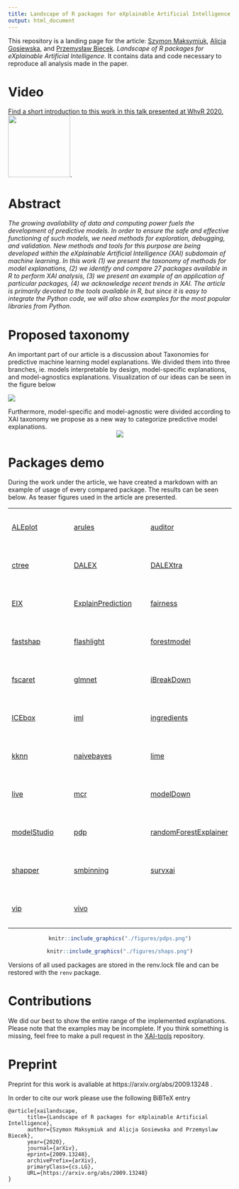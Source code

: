 ```yaml
---
title: Landscape of R packages for eXplainable Artificial Intelligence
output: html_document
---
```


This repository is a landing page for  the article: [Szymon Maksymiuk](https://www.linkedin.com/in/szymon-maksymiuk/), [Alicja Gosiewska](https://www.linkedin.com/in/alicja-gosiewska/), and [Przemysław Biecek](https://www.linkedin.com/in/pbiecek/). *Landscape of R packages for eXplainable Artificial Intelligence*. It contains data and code necessary to reproduce all analysis made in the paper.

# Video 

<a href="https://youtu.be/C7ac4A1t7sc?t=2763">Find a short introduction to this work in this talk presented at WhyR 2020. <img src="figures/youtube.png" width=140></a>.


# Abstract 

*The growing availability of data and computing power fuels the development of predictive models. In order to ensure the safe and effective functioning of such models, we need methods for exploration, debugging, and validation. New methods and tools for this purpose are being developed within the eXplainable Artificial Intelligence (XAI) subdomain of machine learning.*
*In this work (1) we present the taxonomy of methods for model explanations, (2) we identify and compare 27 packages available in R to perform XAI analysis, (3) we present an example of an application of particular packages, (4) we acknowledge recent trends in XAI. The article is primarily devoted to the tools available in R, but since it is easy to integrate the Python code, we will also show examples for the most popular libraries from Python.*

# Proposed taxonomy

An important part of our article is a discussion about Taxonomies for predictive machine learning model explanations. We divided them into three branches, ie. models interpretable by design, model-specific explanations, and model-agnostics explanations. Visualization of our ideas can be seen in the figure below

![](./figures/xai_taxonomy.png)

Furthermore, model-specific and model-agnostic were divided according to XAI taxonomy we propose as a new way to categorize predictive model explanations. 
<center>
![](./figures/xai_taxonomy_agnostic.png)
</center>

# Packages demo 

During the work under the article, we have created a markdown with an example of usage of every compared package. The results can be seen below. As teaser figures used in the article are presented.


<center><font size="+2">

|                                                                                       |                             |                                                                                                   |                             |                                                                                                           |
|---------------------------------------------------------------------------------------|-----------------------------|---------------------------------------------------------------------------------------------------|-----------------------------|-----------------------------------------------------------------------------------------------------------|
| <a href="https://mi2datalab.github.io/XAI-tools/ALEplot.html">ALEplot</a>         | &nbsp; &nbsp; &nbsp; &nbsp; | <a href="https://mi2datalab.github.io/XAI-tools/arules.html">arules</a>                       | &nbsp; &nbsp; &nbsp; &nbsp; |  <a href="https://mi2datalab.github.io/XAI-tools/auditor.html">auditor</a>                            |
| <a href="https://mi2datalab.github.io/XAI-tools/ctree.html">ctree</a>             | &nbsp; &nbsp; &nbsp; &nbsp; | <a href="https://mi2datalab.github.io/XAI-tools/DALEX.html">DALEX</a>                         | &nbsp; &nbsp; &nbsp; &nbsp; | <a href="https://mi2datalab.github.io/XAI-tools/DALEXtra.html">DALEXtra</a>                           |
|  <a href="https://mi2datalab.github.io/XAI-tools/EIX.html">EIX</a>                | &nbsp; &nbsp; &nbsp; &nbsp; | <a href="https://mi2datalab.github.io/XAI-tools/ExplainPrediction.html">ExplainPrediction</a> | &nbsp; &nbsp; &nbsp; &nbsp; | <a href="https://mi2datalab.github.io/XAI-tools/fairness.html">fairness</a>                           |
| <a href="https://mi2datalab.github.io/XAI-tools/fastshap.html">fastshap</a>       | &nbsp; &nbsp; &nbsp; &nbsp; | <a href="https://mi2datalab.github.io/XAI-tools/flashlight.html">flashlight</a>               | &nbsp; &nbsp; &nbsp; &nbsp; | <a href="https://mi2datalab.github.io/XAI-tools/forestmodel.html">forestmodel</a>                     |
| <a href="https://mi2datalab.github.io/XAI-tools/fscaret.html">fscaret</a>         | &nbsp; &nbsp; &nbsp; &nbsp; | <a href="https://mi2datalab.github.io/XAI-tools/glmnet.html">glmnet</a>                       | &nbsp; &nbsp; &nbsp; &nbsp; | <a href="https://mi2datalab.github.io/XAI-tools/iBreakDown.html">iBreakDown</a>                       |
| <a href="https://mi2datalab.github.io/XAI-tools/ICEbox.html">ICEbox</a>           | &nbsp; &nbsp; &nbsp; &nbsp; | <a href="https://mi2datalab.github.io/XAI-tools/iml.html">iml</a>                             | &nbsp; &nbsp; &nbsp; &nbsp; | <a href="https://mi2datalab.github.io/XAI-tools/ingredients.html">ingredients</a>                     |
| <a href="https://mi2datalab.github.io/XAI-tools/kknn.html">kknn</a>               | &nbsp; &nbsp; &nbsp; &nbsp; | <a href="https://mi2datalab.github.io/XAI-tools/naivebayes.html">naivebayes</a>               | &nbsp; &nbsp; &nbsp; &nbsp; | <a href="https://mi2datalab.github.io/XAI-tools/lime.html">lime</a>                                   |
| <a href="https://mi2datalab.github.io/XAI-tools/live.html">live</a>               | &nbsp; &nbsp; &nbsp; &nbsp; | <a href="https://mi2datalab.github.io/XAI-tools/mcr.html">mcr</a>                             | &nbsp; &nbsp; &nbsp; &nbsp; | <a href="https://mi2datalab.github.io/XAI-tools/modelDown.html">modelDown</a>                         |
| <a href="https://mi2datalab.github.io/XAI-tools/modelStudio.html">modelStudio</a> | &nbsp; &nbsp; &nbsp; &nbsp; | <a href="https://mi2datalab.github.io/XAI-tools/pdp.html">pdp</a>                             | &nbsp; &nbsp; &nbsp; &nbsp; | <a href="https://mi2datalab.github.io/XAI-tools/randomForestExplainer.html">randomForestExplainer</a> |
| <a href="https://mi2datalab.github.io/XAI-tools/shapper.html">shapper</a>         | &nbsp; &nbsp; &nbsp; &nbsp; | <a href="https://mi2datalab.github.io/XAI-tools/smbinning.html">smbinning</a>                 | &nbsp; &nbsp; &nbsp; &nbsp; | <a href="https://mi2datalab.github.io/XAI-tools/survxai.html">survxai</a>                             |
| <a href="https://mi2datalab.github.io/XAI-tools/vip.html">vip</a>                 | &nbsp; &nbsp; &nbsp; &nbsp; | <a href="https://mi2datalab.github.io/XAI-tools/vivo.html">vivo</a>                           | &nbsp; &nbsp; &nbsp; &nbsp; |                                                                                                           |

</font></center>
<center>
```r
knitr::include_graphics("./figures/pdps.png")
```

</center>
<center>
```r
knitr::include_graphics("./figures/shaps.png")
```
</center>

Versions of all used packages are stored in the renv.lock file and can be restored with the `renv` package.
 
# Contributions


We did our best to show the entire range of the implemented explanations. Please note that the examples may be incomplete. If you think something is missing, feel free to make a pull request in the [XAI-tools](https://github.com/MI2DataLab/XAI-tools) repository.


# Preprint

Preprint for this work is avaliable at https://arxiv.org/abs/2009.13248 .

In order to cite our work please use the following BiBTeX entry

```
@article{xailandscape,
      title={Landscape of R packages for eXplainable Artificial Intelligence}, 
      author={Szymon Maksymiuk and Alicja Gosiewska and Przemyslaw Biecek},
      year={2020},
      journal={arXiv},
      eprint={2009.13248},
      archivePrefix={arXiv},
      primaryClass={cs.LG},
      URL={https://arxiv.org/abs/2009.13248}
}
```
